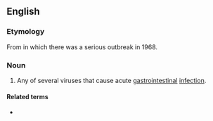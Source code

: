 ==English==

===Etymology===
From {{w|Norwalk, Ohio}} in which there was a serious outbreak in 1968.

===Noun===
{{en-noun|head=[[Norwalk]] [[virus]]|es}}

# {{context|virology|lang=en}} Any of several viruses that cause acute [[gastrointestinal]] [[infection]].

====Related terms====
* {{l/en|norovirus}}